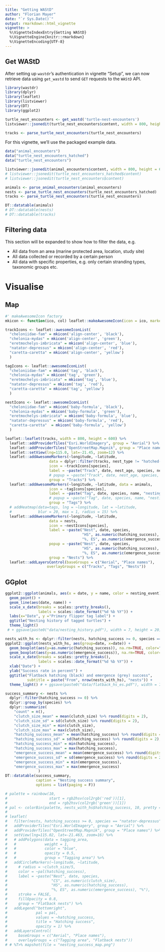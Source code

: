 ```yaml
---
title: "Getting WAStD"
author: "Florian Mayer"
date: "`r Sys.Date()`"
output: rmarkdown::html_vignette
vignette: >
  %\VignetteIndexEntry{Getting WAStD}
  %\VignetteEngine{knitr::rmarkdown}
  %\VignetteEncoding{UTF-8}
---
```


## Get WAStD

After setting up `wastdr`'s authentication in vignette "Setup", 
we can now retrieve data using `get_wastd` to send `GET` requests to the `WAStD` 
API.


```r
library(wastdr)
library(dplyr)
library(leaflet)
library(listviewer)
library(DT)
library(ggplot2)

turtle_nest_encounters <- get_wastd('turtle-nest-encounters')
listviewer::jsonedit(turtle_nest_encounters$content, width = 800, height = 600)

tracks <- parse_turtle_nest_encounters(turtle_nest_encounters)
```

For this vignette, we'll use the packaged example data.

```r
data("animal_encounters")
data("turtle_nest_encounters_hatched")
data("turtle_nest_encounters")

listviewer::jsonedit(animal_encounters$content, width = 800, height = 600)
# listviewer::jsonedit(turtle_nest_encounters_hatched$content)
# listviewer::jsonedit(turtle_nest_encounters$content)

animals <- parse_animal_encounters(animal_encounters)
nests <- parse_turtle_nest_encounters(turtle_nest_encounters_hatched)
tracks <- parse_turtle_nest_encounters(turtle_nest_encounters)

DT::datatable(animals)
# DT::datatable(nests)
# DT::datatable(tracks)
```

## Filtering data
This section will be expanded to show how to filter the data, e.g.

* All data from an area (marine protected area, location, study site)
* All data collected or recorded by a certain person
* All data with specific properties, e.g. only certain stranding types, taxonomic groups etc.

# Visualise

## Map

```r
#' makeAwesomeIcon factory
mkicon <- function(ico, col) leaflet::makeAwesomeIcon(icon = ico, markerColor = col)

trackIcons <- leaflet::awesomeIconList(
  "cheloniidae-fam" = mkicon('align-center', 'black'),
  "chelonia-mydas" = mkicon('align-center', 'green'),
  "eretmochelys-imbricata" = mkicon('align-center', 'blue'),
  "natator-depressus" = mkicon('align-center', 'red'),
  "caretta-caretta" = mkicon('align-center', 'yellow')
  )

tagIcons <- leaflet::awesomeIconList(
  "cheloniidae-fam" = mkicon('tag', 'black'),
  "chelonia-mydas" = mkicon('tag', 'green'),
  "eretmochelys-imbricata" = mkicon('tag', 'blue'),
  "natator-depressus" = mkicon('tag', 'red'),
  "caretta-caretta" = mkicon('tag', 'yellow')
  )

nestIcons <- leaflet::awesomeIconList(
  "cheloniidae-fam" = mkicon('baby-formula', 'black'),
  "chelonia-mydas" = mkicon('baby-formula', 'green'),
  "eretmochelys-imbricata" = mkicon('baby-formula', 'blue'),
  "natator-depressus" = mkicon('baby-formula', 'red'),
  "caretta-caretta"  = mkicon('baby-formula', 'yellow')
  )

leaflet::leaflet(tracks, width = 800, height = 600) %>%
  leaflet::addProviderTiles("Esri.WorldImagery", group = "Aerial") %>%
  leaflet::addProviderTiles("OpenStreetMap.Mapnik", group = "Place names") %>%
  leaflet::setView(lng=115.0, lat=-21.45, zoom=12) %>%
  leaflet::addAwesomeMarkers(~longitude, ~latitude,
                    data = dplyr::filter(tracks, nest_type != "hatched-nest"),
                    icon = ~trackIcons[species],
                    label = ~paste("Track", date, nest_age, species, nest_type),
                    # popup = ~paste("Track", date, nest_age, species, nest_type),
                    group = "Tracks") %>%
  leaflet::addAwesomeMarkers(~longitude, ~latitude, data = animals,
                    icon = ~tagIcons[species],
                    label = ~paste("Tag", date, species, name, "nesting:", nesting_event),
                    # popup = ~paste("Tag", date, species, name, "nesting:", nesting_event),
                    group = "Tags") %>%
  # addHeatmap(data=tags, lng = ~longitude, lat = ~latitude,
  #            blur = 20, max = 1, radius = 15) %>%
  leaflet::addAwesomeMarkers(~longitude, ~latitude,
                    data = nests,
                    icon = ~nestIcons[species],
                    label = ~paste("Nest", date, species,
                                   "HS", as.numeric(hatching_success),
                                   "%, ES", as.numeric(emergence_success), "%"),
                    popup = ~paste("Nest", date, species,
                                   "HS", as.numeric(hatching_success),
                                   "%, ES", as.numeric(emergence_success), "%"),
                    group = "Nests") %>%
  leaflet::addLayersControl(baseGroups = c("Aerial", "Place names"),
                   overlayGroups = c("Tracks", "Tags", "Nests"))

```

## GGplot

```r
ggplot2::ggplot(animals, aes(x = date, y = name, color = nesting_event)) + 
  geom_point() + 
  geom_line(aes(date, name)) +
  scale_x_date(breaks = scales::pretty_breaks(),
               labels = scales::date_format("%d %b %Y")) +
  labs(x="Date", y ="Primary flipper tag label") +
  ggtitle("Nesting history of tagged turtles") +   
  theme_light() 
 # + ggsave(paste0("data/nesting_history.pdf"), width = 7, height = 20)
```

```r
nests_with_hs <- dplyr::filter(nests, hatching_success >= 0, species == "natator-depressus")
ggplot2::ggplot(nests_with_hs, aes(group=date, x=date)) + 
  geom_boxplot(aes(y=as.numeric(hatching_success)), na.rm=TRUE, color="black") +
  geom_boxplot(aes(y=as.numeric(emergence_success)), na.rm=TRUE, color="gray") +
  scale_x_date(breaks = scales::pretty_breaks(),
               labels = scales::date_format("%d %b %Y")) +
  xlab("Date") +
  ylab("Success rate in percent") +
  ggtitle("Flatback hatching (black) and emergence (grey) success",
          subtitle = paste("From", nrow(nests_with_hs), "nests")) +
  theme_light() # + ggsave(paste0("data/flatback_hs_es.pdf"), width = 7, height = 5)
```
```r
success_summary <- nests %>%
  dplyr::filter(hatching_success >= 0) %>% 
  dplyr::group_by(species) %>%
  dplyr::summarize(
    "count" = n(),
    "clutch_size_mean" = mean(clutch_size) %>% round(digits = 2),
    "clutch_size_sd" = sd(clutch_size) %>% round(digits = 2),
    "clutch_size_min" = min(clutch_size),
    "clutch_size_max" = max(clutch_size),
    "hatching_success_mean" = mean(hatching_success) %>% round(digits = 2),
    "hatching_success_sd" = sd(hatching_success) %>% round(digits = 2),
    "hatching_success_min" = min(hatching_success),
    "hatching_success_max" = max(hatching_success),
    "emergence_success_mean" = mean(emergence_success) %>% round(digits = 2),
    "emergence_success_sd" = sd(emergence_success) %>% round(digits = 2),
    "emergence_success_min" = min(emergence_success),
    "emergence_success_max" = max(emergence_success)
               )
DT::datatable(success_summary, 
              caption = "Nesting success summary",
              options = list(paging = F))
```



```r
# palette = rainbow(10, 
#                   start = rgb2hsv(col2rgb('red'))[1], 
#                   end = rgb2hsv(col2rgb('green'))[1])
# pal <- colorBin(palette, nests_with_hs$hatching_success, 10, pretty = FALSE)
# 
# leaflet(
#   filter(nests, hatching_success >= 0, species == "natator-depressus")) %>% 
#   addProviderTiles("Esri.WorldImagery", group = "Aerial") %>%
#   addProviderTiles("OpenStreetMap.Mapnik", group = "Place names") %>%
#   setView(lng=115.02, lat=-21.463, zoom=16) %>%
#   # addPolygons(data = tagging_area, 
#   #             weight = 1, 
#   #             color = "blue", 
#   #             opacity = 0.5, 
#   #             group = "Tagging area") %>%
#   addCircleMarkers(~longitude, ~latitude,
#     # radius = ~clutch_size/5,
#     color = ~pal(hatching_success),
#     label = ~paste("Nest", date, species, 
#                    "CS", as.numeric(clutch_size), 
#                    "HS", as.numeric(hatching_success), 
#                    "%, ES", as.numeric(emergence_success), "%"),
#     stroke = FALSE, 
#     fillOpacity = 0.8,
#     group = "Flatback nests") %>%
#   addLegend("bottomright",
#             pal = pal,
#             values = ~hatching_success,
#             title = "Hatching success", 
#             opacity = 1) %>%
#   addLayersControl(
#     baseGroups = c("Aerial", "Place names"),
#     overlayGroups = c("Tagging area", "Flatback nests")) 
# # %T>% mapshot(file = "nesting_success_map.png")
```
